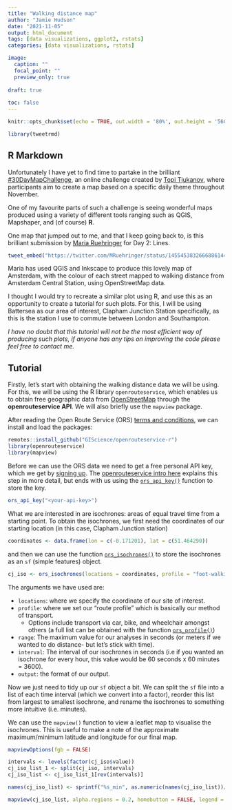 ```yaml
---
title: "Walking distance map"
author: "Jamie Hudson"
date: "2021-11-05"
output: html_document
tags: [data visualizations, ggplot2, rstats]
categories: [data visualizations, rstats]

image:
  caption: ""
  focal_point: ""
  preview_only: true
  
draft: true
  
toc: false
---
```


```r
knitr::opts_chunk$set(echo = TRUE, out.width = '80%', out.height = '560px', fig.align="center")

library(tweetrmd)
```

## R Markdown

Unfortunately I have yet to find time to partake in the brilliant [#30DayMapChallenge](https://github.com/tjukanovt/30DayMapChallenge), an online challenge created by [Topi Tjukanov](https://twitter.com/tjukanov), where participants aim to create a map based on a specific daily theme throughout November.

One of my favourite parts of such a challenge is seeing wonderful maps produced using a variety of different tools ranging such as QGIS, Mapshaper, and (of course) **R**.

One map that jumped out to me, and that I keep going back to, is this brilliant submission by [Maria Ruehringer](https://twitter.com/MRuehringer) for Day 2: Lines.


```r
tweet_embed("https://twitter.com/MRuehringer/status/1455453832666886144")
```

Maria has used QGIS and Inkscape to produce this lovely map of Amsterdam, with the colour of each street mapped to walking distance from Amsterdam Central Station, using OpenStreetMap data.

I thought I would try to recreate a similar plot using R, and use this as an opportunity to create a tutorial for such plots. For this, I will be using Battersea as our area of interest, Clapham Junction Station specifically, as this is the station I use to commute between London and Southampton.

*I have no doubt that this tutorial will not be the most efficient way of producing such plots, if anyone has any tips on improving the code please feel free to contact me.*

## Tutorial

Firstly, let's start with obtaining the walking distance data we will be using. For this, we will be using the R library `openrouteservice`, which enables us to obtain free geographic data from [OpenStreetMap](http://www.openstreetmap.org/) through the **openrouteservice API**. We will also briefly use the `mapview` package.

After reading the Open Route Service (ORS) [terms and conditions](https://openrouteservice.org/terms-of-service/), we can install and load the packages:

```r
remotes::install_github("GIScience/openrouteservice-r")
library(openrouteservice)
library(mapview)
```

Before we can use the ORS data we need to get a free personal API key, which we get by [signing up](https://openrouteservice.org/dev/#/signup). The [openrouteservice intro here](https://giscience.github.io/openrouteservice-r/articles/openrouteservice.html) explains this step in more detail, but ends with us using the [`ors_api_key()`](https://giscience.github.io/openrouteservice-r/reference/ors_api_key.html) function to store the key.

```r
ors_api_key("<your-api-key>")
```

What we are interested in are isochrones: areas of equal travel time from a starting point. To obtain the isochrones, we first need the coordinates of our starting location (in this case, Clapham Junction station)

```r
coordinates <- data.frame(lon = c(-0.171201), lat = c(51.464290))
```

and then we can use the function [`ors_isochrones()`](https://giscience.github.io/openrouteservice-r/reference/ors_isochrones.html) to store the isochrones as an `sf` (simple features) object.

```r
cj_iso <- ors_isochrones(locations = coordinates, profile = "foot-walking", range = 3600, interval = 600, output = "sf")
```

The arguments we have used are:

* `locations`: where we specify the coordinate of our site of interest.
* `profile`: where we set our "route profile" which is basically our method of transport.
    + Options include transport via car, bike, and wheelchair amongst others (a full list can be obtained with the function [`ors_profile()`](https://giscience.github.io/openrouteservice-r/reference/ors_profile.html))
* `range`: The maximum value for our analyses in seconds (or meters if we wanted to do distance- but let's stick with time).
* `interval`: The interval of our isochrones in seconds (i.e if you wanted an isochrone for every hour, this value would be 60 seconds x 60 minutes = 3600).
* `output`: the format of our output.

Now we just need to tidy up our `sf` object a bit. We can split the `sf` file into a list of each time interval (which we convert into a factor), reorder this list from largest to smallest isochrone, and rename the isochrones to something more intuitive (i.e. minutes).

We can use the `mapview()` function to view a leaflet map to visualise the isochrones. This is useful to make a note of the approximate maximum/minimum latitude and longitude for our final map.

```r
mapviewOptions(fgb = FALSE)

intervals <- levels(factor(cj_iso$value))
cj_iso_list_1 <- split(cj_iso, intervals)
cj_iso_list <- cj_iso_list_1[rev(intervals)]

names(cj_iso_list) <- sprintf("%s_min", as.numeric(names(cj_iso_list))/60)

mapview(cj_iso_list, alpha.regions = 0.2, homebutton = FALSE, legend = FALSE)
```